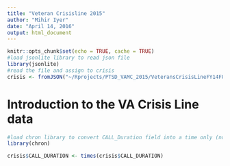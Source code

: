 ---
title: "Veteran Crisisline 2015"
author: "Mihir Iyer"
date: "April 14, 2016"
output: html_document
---


```{r dataload}
knitr::opts_chunk$set(echo = TRUE, cache = TRUE)
#load jsonlite library to read json file
library(jsonlite)
#read the file and assign to crisis
crisis <- fromJSON("~/Rprojects/PTSD_VAMC_2015/VeteransCrisisLineFY14FOIA1500242.json")
```


# Introduction to the VA Crisis Line data






```{r dataprep}

#load chron library to convert CALL_Duration field into a time only (no date) object
library(chron)

crisis$CALL_DURATION <- times(crisis$CALL_DURATION)

```


